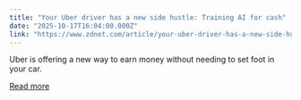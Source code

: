 ```yaml
---
title: "Your Uber driver has a new side hustle: Training AI for cash"
date: "2025-10-17T16:04:00.000Z"
link: "https://www.zdnet.com/article/your-uber-driver-has-a-new-side-hustle-training-ai-for-cash/"
---
```


Uber is offering a new way to earn money without needing to set foot in your car.

[Read more](https://www.zdnet.com/article/your-uber-driver-has-a-new-side-hustle-training-ai-for-cash/)

